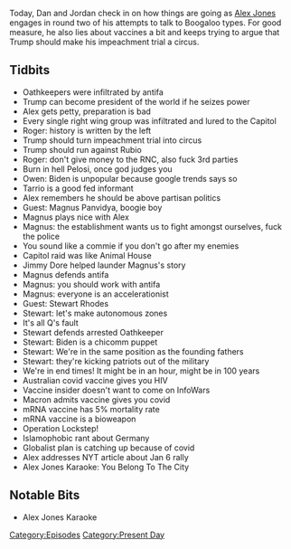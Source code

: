 {{DEFAULTSORT:
    #_EPISODE_0526:January 28-31, 2021
}}{{Episode
    | title             = January 28-31, 2021
    | caption           = Listen to this episode on [https://knowledgefight.libsyn.com/526-january-28-31-2021 Libsyn] [https://open.spotify.com/episode/0qqRfy6B2r7nwBkl91KHoF Spotify], Read the [[Transcript/526: January 28-31, 2021|Unofficial Transcript]]
    | episodeNumber     = 526
    | length            = 02:00:49
    | airDate           = February 1, 2021
    | coverageStartDate = January 28, 2021
    | coverageEndDate   = January 31, 2021
    | episodeType       = [[:Category:Present Day|Present Day]]
    | appearance        = [[Roger Stone]], [[Marco Rubio]], [[Owen Shroyer]], [[Enrique Tarrio]], [[Magnus Panvidya]], [[Jimmy Dore]], [[Stewart Rhodes]], [[Emmanuel Macron]]
    | oocDrop           = Burn in hell, Nietzsche and Biden!
    | previousEpisode   = [[525: January 27, 2021]]
    | nextEpisode       = [[527: February 4, 2021]]
}}

{{Stub}}

Today, Dan and Jordan check in on how things are going as [[Alex Jones]] engages in round two of his attempts to talk to Boogaloo types. For good measure, he also lies about vaccines a bit and keeps trying to argue that Trump should make his impeachment trial a circus.

==Tidbits==

*Oathkeepers were infiltrated by antifa
*Trump can become president of the world if he seizes power
*Alex gets petty, preparation is bad
*Every single right wing group was infiltrated and lured to the Capitol
*Roger: history is written by the left
*Trump should turn impeachment trial into circus
*Trump should run against Rubio
*Roger: don't give money to the RNC, also fuck 3rd parties
*Burn in hell Pelosi, once god judges you
*Owen: Biden is unpopular because google trends says so
*Tarrio is a good fed informant
*Alex remembers he should be above partisan politics
*Guest: Magnus Panvidya, boogie boy
*Magnus plays nice with Alex
*Magnus: the establishment wants us to fight amongst ourselves, fuck the police
*You sound like a commie if you don't go after my enemies
*Capitol raid was like Animal House
*Jimmy Dore helped launder Magnus's story
*Magnus defends antifa
*Magnus: you should work with antifa
*Magnus: everyone is an accelerationist
*Guest: Stewart Rhodes
*Stewart: let's make autonomous zones
*It's all Q's fault
*Stewart defends arrested Oathkeeper
*Stewart: Biden is a chicomm puppet
*Stewart: We're in the same position as the founding fathers
*Stewart: they're kicking patriots out of the military
*We're in end times! It might be in an hour, might be in 100 years
*Australian covid vaccine gives you HIV
*Vaccine insider doesn't want to come on InfoWars
*Macron admits vaccine gives you covid
*mRNA vaccine has 5% mortality rate
*mRNA vaccine is a bioweapon
*Operation Lockstep!
*Islamophobic rant about Germany
*Globalist plan is catching up because of covid
*Alex addresses NYT article about Jan 6 rally
*Alex Jones Karaoke: You Belong To The City

==Notable Bits==

*Alex Jones Karaoke

[[Category:Episodes]]
[[Category:Present Day]]
